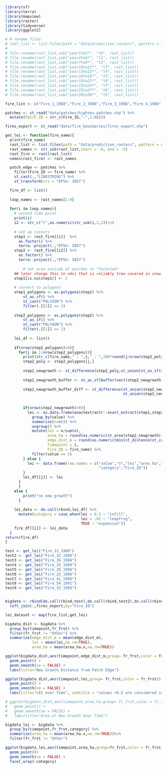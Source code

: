 
```r
library(sf)
library(terra)
library(mapview)
library(raster)
library(tidyverse)
library(ggplot2) 

```

```r
# # rename files
# rast_list <- list.files(path = "data/prediction_rasters", pattern = "rf", all.files=TRUE, full.names=TRUE)
# 
# file.rename(rast_list,sub("year1to3*", "t0", rast_list))
# file.rename(rast_list,sub("year4to6*", "t1", rast_list))
# file.rename(rast_list,sub("year7to9*", "t2", rast_list))
# file.rename(rast_list,sub("year10to12*", "t3", rast_list))
# file.rename(rast_list,sub("year13to15*", "t4", rast_list))
# file.rename(rast_list,sub("year16to18*", "t5", rast_list))
# file.rename(rast_list,sub("year19to21*", "t6", rast_list))
# file.rename(rast_list,sub("year22to24*", "t7", rast_list))
# file.rename(rast_list,sub("year25to27*", "t8", rast_list))
# file.rename(rast_list,sub("year28to30*", "t9", rast_list))
```


```r
fire_list <- c("Fire_1_1988","Fire_2_1988","Fire_3_1988","Fire_4_1988","Fire_7_1988","Fire_9_1988","Fire_10_1988","Fire_11_1988","Fire_12_1988","Fire_13_1988","Fire_14_1988","Fire_15_1988","Fire_16_1988","Fire_18_1988","Fire_19_1988","Fire_20_1988","Fire_22_1988","Fire_23_1988","Fire_25_1988","Fire_26_1988","Fire_28_1988","Fire_29_1988","Fire_31_1988","Fire_32_1989","Fire_33_1989","Fire_35_1989","Fire_38_1989","Fire_41_1989","Fire_42_1989","Fire_48_1990","Fire_49_1991","Fire_50_1991","Fire_51_1991","Fire_54_1991")

patches <- st_read("data/patches/highsev_patches.shp") %>% 
  mutate(Patch_ID = str_c(Fire_ID,"-",1:n()))

fires_export <- st_read("data/fire_boundaries/fires_export.shp")
```


```r
get_lei <- function(fire_name){
  print(fire_name)
  rast_list <- list.files(path = "data/prediction_rasters", pattern = str_c(fire_name,"_rf"), all.files=TRUE, full.names=TRUE)
  rast_names <- str_sub(rast_list,start = -6, end = -5)  
  rast_fire <- rast(rast_list)
  names(rast_fire) <- rast_names

  patch_edge <- patches %>% 
    filter(Fire_ID == fire_name) %>% 
    st_cast(.,"LINESTRING") %>% 
    st_transform(crs = "EPSG: 3857")

  fire_df <- list()
  
  loop_names <- rast_names[1:9]
  
  for(i in loop_names){
    # second time point 
    print(i)
    i2 <- str_c("t",as.numeric(str_sub(i,2,2))+1)
      
    # set up rasters
    step1 <- rast_fire[[i]]  %>% 
      as.factor() %>% 
      terra::project(.,"EPSG: 3857")
    step2 <- rast_fire[[i2]] %>% 
      as.factor() %>% 
      terra::project(.,"EPSG: 3857")
    
        # set area outside of patches to "forested"
    ## later change this to ndvi that is reliably tree covered in snow
    step1[is.na(step1)] <- 2
    
    # convert to polygons
    step1_polygons <- as.polygons(step1) %>%
        st_as_sf() %>%
        st_cast("POLYGON") %>% 
        filter(.[[1]] == 2)
  
    step2_polygons <- as.polygons(step2) %>%
        st_as_sf() %>%
        st_cast("POLYGON") %>% 
        filter(.[[1]] == 2) 
    
    lei_df <- list()
    
    if(nrow(step2_polygons)>0){
      for(j in 1:nrow(step2_polygons)){
        print(str_c(fire_name," : ",i," : ",100*round(j/nrow(step2_polygons),2),"%"))
        step2_poly <- step2_polygons[j,]
      
        step2_newgrowth <- st_difference(step2_poly,st_union(st_as_sf(step1_polygons)) %>%  st_make_valid())
        
        step2_newgrowth_buffer <- st_as_sf(buffer(vect(step2_newgrowth),150))
        
        step2_newgrowth_buffer_diff <- st_difference(st_union(step2_newgrowth_buffer) %>% st_make_valid(),
                                                     st_union(step2_newgrowth) %>%  st_make_valid())
        
        
        if(nrow(step2_newgrowth)>0){
          lei <- as.data.frame(exactextractr::exact_extract(step1,step2_newgrowth_buffer_diff)) %>% 
            group_by(value) %>% 
            summarize(n=n()) %>% 
            ungroup() %>% 
            mutate(lei = n/sum(n),
                   area_ha = round(as.numeric(st_area(step2_newgrowth))/10000,3),
                   edge_dist_m = round(as.numeric(min(st_distance(st_centroid(step2_newgrowth),patch_edge))),3),
                   timepoint = i,
                   Fire_ID = fire_name) %>% 
            filter(value == 2)
        } else {
          lei <- data.frame(row.names = c("value","n","lei","area_ha","edge_dist_m",
                                          "category","Fire_ID"))
        }
        lei_df[[j]] <- lei
      }
      }
    else {
        print("no new growth")
      }
  
    lei_data <- do.call(rbind,lei_df) %>% 
      mutate(category = case_when(lei > 0.5 ~ "infill",
                                  lei < .01 ~ "leapfrog",
                                  TRUE ~ "expansion"))
    fire_df[[i]] <- lei_data
  }
return(fire_df)
}
```

```r
test <- get_lei("Fire_12_1988")
test2 <- get_lei("Fire_32_1989")
test3 <- get_lei("Fire_26_1988")
test4 <- get_lei("Fire_33_1989")
test5 <- get_lei("Fire_20_1988")
test6 <- get_lei("Fire_23_1988")
test7 <- get_lei("Fire_41_1989")
test8 <- get_lei("Fire_54_1991")
test9 <- get_lei("Fire_33_1989")


bigdata <- rbind(do.call(rbind,test),do.call(rbind,test2),do.call(rbind,test3),do.call(rbind,test4),do.call(rbind,test5),do.call(rbind,test6),do.call(rbind,test7),do.call(rbind,test8),do.call(rbind,test8)) %>% 
  left_join(.,fires_export,by="Fire_ID")
```


```r
lei_dataset <- map(fire_list,get_lei)
```


```r
bigdata_dist <- bigdata %>% 
  group_by(timepoint,fr_frst) %>% 
  filter(fr_frst != "Other") %>% 
  summarize(edge_dist_m = mean(edge_dist_m),
            lei = mean(lei,na.rm=TRUE),
            area_ha = mean(area_ha.x,na.rm=TRUE))

ggplot(bigdata_dist,aes(timepoint,edge_dist_m,group= fr_frst,color = fr_frst)) + 
  geom_point() + 
  geom_smooth(se = FALSE) + 
  labs(title="New Growth Distance from Patch Edge")

ggplot(bigdata_dist,aes(timepoint,lei,group= fr_frst,color = fr_frst)) + 
  geom_point() + 
  geom_smooth(se = FALSE) + 
  labs(title="LEI over Time", subtitle = "values >0.5 are considered infill, values, <0.5 are expansion, 0 = leapfrog")

# ggplot(bigdata_dist,aes(timepoint,area_ha,group= fr_frst,color = fr_frst)) + 
#   geom_point() + 
#   geom_smooth(se = FALSE) + 
#   labs(title="Area of New Growth Over Time")
```


```r
bigdata_lei <- bigdata %>% 
  group_by(timepoint,fr_frst,category) %>% 
  summarize(area_ha = mean(area_ha.x,na.rm=TRUE))%>% 
  filter(fr_frst != "Other")

ggplot(bigdata_lei,aes(timepoint,area_ha,group=fr_frst,color = fr_frst)) +
  geom_point()+
  geom_smooth(se = FALSE) +
  facet_wrap(~category)
```



